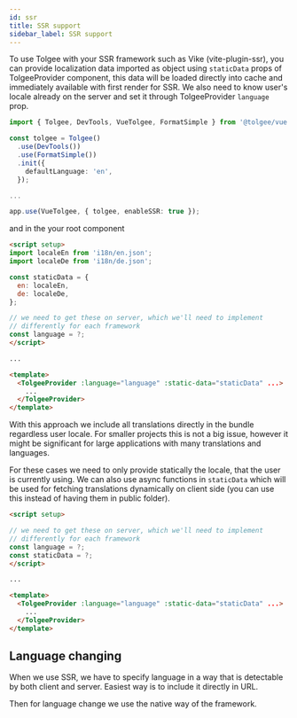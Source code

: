 ```yaml
---
id: ssr
title: SSR support
sidebar_label: SSR support
---
```


To use Tolgee with your SSR framework such as Vike (vite-plugin-ssr), you can provide localization data imported as object
using `staticData` props of TolgeeProvider component, this data will be loaded directly into cache and immediately
available with first render for SSR. We also need to know user's locale already on the server and set it through TolgeeProvider `language` prop.

```ts
import { Tolgee, DevTools, VueTolgee, FormatSimple } from '@tolgee/vue';

const tolgee = Tolgee()
  .use(DevTools())
  .use(FormatSimple())
  .init({
    defaultLanguage: 'en',
  });

...

app.use(VueTolgee, { tolgee, enableSSR: true });
```

and in the your root component

```html
<script setup>
import localeEn from 'i18n/en.json';
import localeDe from 'i18n/de.json';

const staticData = {
  en: localeEn,
  de: localeDe,
};

// we need to get these on server, which we'll need to implement
// differently for each framework
const language = ?;
</script>

...

<template>
  <TolgeeProvider :language="language" :static-data="staticData" ...>
    ...
  </TolgeeProvider>
</template>
```

With this approach we include all translations directly in the bundle regardless user locale. For smaller projects this is not a big issue, however it might be significant for large applications with many translations and languages.

For these cases we need to only provide statically the locale, that the user is currently using. We can also use async functions in `staticData` which will be used for fetching translations dynamically on client side (you can use this instead of having them in public folder).

```html
<script setup>

// we need to get these on server, which we'll need to implement
// differently for each framework
const language = ?;
const staticData = ?;
</script>

...

<template>
  <TolgeeProvider :language="language" :static-data="staticData" ...>
    ...
  </TolgeeProvider>
</template>
```

## Language changing

When we use SSR, we have to specify language in a way that is detectable by both client and server. Easiest way is to
include it directly in URL.

Then for language change we use the native way of the framework.

